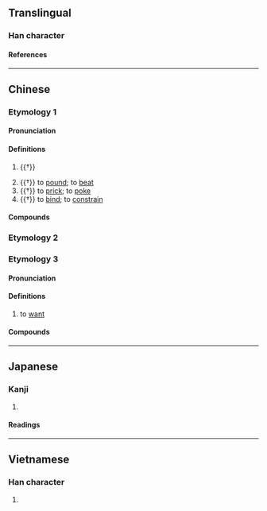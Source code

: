 {{character info/new}}
==Translingual==

===Han character===
{{Han char|rn=64|rad=手|as=06|sn=9|four=51014|canj=QMIG|ids=⿰扌至}}

====References====
{{Han ref|kx=0429.110|dkj=12025|dj=0778.060|hdz=31868.130|uh=6303}}

----

==Chinese==

===Etymology 1===
{{zh-forms}}

====Pronunciation====
{{zh-pron
|m=挃
|c=zat6
|mc=y
|oc=y
|cat=v
}}

====Definitions====
{{zh-hanzi}}

# {{†}} {{lb|zh|onomatopoeia}} {{n-g|The [[sound]] of [[harvest]]ing [[grain]].}}
#: {{zh-x|穫 之 挃{zhì}挃{zhì}，積 之 栗栗。|They '''fall rustling''' before the reapers. And [the sheaves] are set up solidly.|ref=Shijing}}
# {{†}} to [[pound]]; to [[beat]]
# {{†}} to [[prick]]; to [[poke]]
# {{†}} to [[bind]]; to [[constrain]]

====Compounds====
{{zh-der|挃挃}}

===Etymology 2===
{{zh-see|𢲼|v}}

===Etymology 3===
{{zh-forms|alt=屑}}

====Pronunciation====
{{zh-pron
|md=dĭk
|mn=xm,qz,tw:ti̍h/xm:tî/xm,zz:ti̍hⁿ
|cat=v
}}

====Definitions====
{{zh-hanzi}}

# {{lb|zh|Min}} to [[want]]

====Compounds====
{{zh-der|欲挃|毋挃}}

----

==Japanese==

===Kanji===
{{ja-kanji|grade=|rs=手06}}

# {{rfdef|ja|sort=手06}}

====Readings====
{{ja-readings|goon=[[しち]] (shichi)|kanon=[[しつ]] (shitsu), [[ちつ]] (chitsu)|kun=[[さす]] (sasu)}}

----

==Vietnamese==

===Han character===
{{vi-hantu|chọi|rs=手06}}

# {{rfdef|vi|sort=手06}}